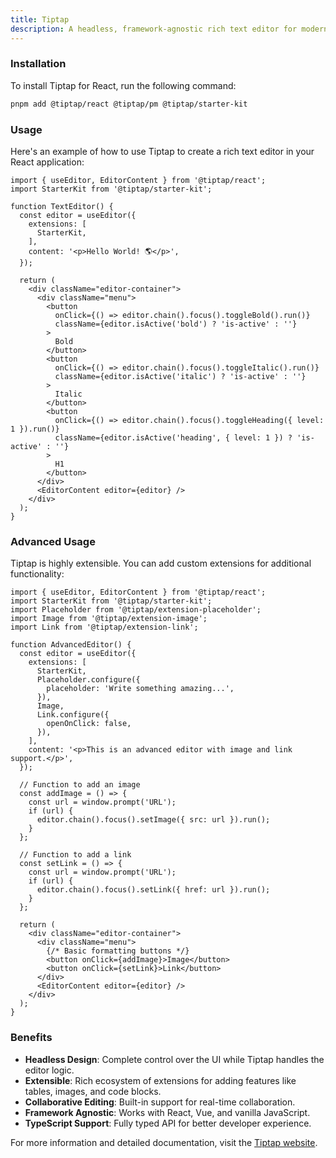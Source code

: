 ```yaml
---
title: Tiptap
description: A headless, framework-agnostic rich text editor for modern web applications, built on top of ProseMirror.
---
```


### Installation

To install Tiptap for React, run the following command:

```sh Terminal
pnpm add @tiptap/react @tiptap/pm @tiptap/starter-kit
```

### Usage

Here's an example of how to use Tiptap to create a rich text editor in your React application:

```tsx editor.tsx
import { useEditor, EditorContent } from '@tiptap/react';
import StarterKit from '@tiptap/starter-kit';

function TextEditor() {
  const editor = useEditor({
    extensions: [
      StarterKit,
    ],
    content: '<p>Hello World! 🌎️</p>',
  });

  return (
    <div className="editor-container">
      <div className="menu">
        <button
          onClick={() => editor.chain().focus().toggleBold().run()}
          className={editor.isActive('bold') ? 'is-active' : ''}
        >
          Bold
        </button>
        <button
          onClick={() => editor.chain().focus().toggleItalic().run()}
          className={editor.isActive('italic') ? 'is-active' : ''}
        >
          Italic
        </button>
        <button
          onClick={() => editor.chain().focus().toggleHeading({ level: 1 }).run()}
          className={editor.isActive('heading', { level: 1 }) ? 'is-active' : ''}
        >
          H1
        </button>
      </div>
      <EditorContent editor={editor} />
    </div>
  );
}
```

### Advanced Usage

Tiptap is highly extensible. You can add custom extensions for additional functionality:

```tsx advanced-editor.tsx
import { useEditor, EditorContent } from '@tiptap/react';
import StarterKit from '@tiptap/starter-kit';
import Placeholder from '@tiptap/extension-placeholder';
import Image from '@tiptap/extension-image';
import Link from '@tiptap/extension-link';

function AdvancedEditor() {
  const editor = useEditor({
    extensions: [
      StarterKit,
      Placeholder.configure({
        placeholder: 'Write something amazing...',
      }),
      Image,
      Link.configure({
        openOnClick: false,
      }),
    ],
    content: '<p>This is an advanced editor with image and link support.</p>',
  });

  // Function to add an image
  const addImage = () => {
    const url = window.prompt('URL');
    if (url) {
      editor.chain().focus().setImage({ src: url }).run();
    }
  };

  // Function to add a link
  const setLink = () => {
    const url = window.prompt('URL');
    if (url) {
      editor.chain().focus().setLink({ href: url }).run();
    }
  };

  return (
    <div className="editor-container">
      <div className="menu">
        {/* Basic formatting buttons */}
        <button onClick={addImage}>Image</button>
        <button onClick={setLink}>Link</button>
      </div>
      <EditorContent editor={editor} />
    </div>
  );
}
```

### Benefits

- <Icon icon="check" iconType="solid" /> **Headless Design**: Complete control over the UI while Tiptap handles the editor logic.
- <Icon icon="check" iconType="solid" /> **Extensible**: Rich ecosystem of extensions for adding features like tables, images, and code blocks.
- <Icon icon="check" iconType="solid" /> **Collaborative Editing**: Built-in support for real-time collaboration.
- <Icon icon="check" iconType="solid" /> **Framework Agnostic**: Works with React, Vue, and vanilla JavaScript.
- <Icon icon="check" iconType="solid" /> **TypeScript Support**: Fully typed API for better developer experience.

For more information and detailed documentation, visit the [Tiptap website](https://tiptap.dev/).
